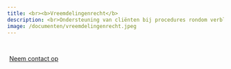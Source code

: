 ```yaml
---
title: <br><b>Vreemdelingenrecht</b>
description: <br>Ondersteuning van cliënten bij procedures rondom verblijfsvergunningen, asiel, gezinshereniging, naturalisatie en andere immigratievraagstukken, met oog voor zowel juridische als humanitaire aspecten.
image: /documenten/vreemdelingenrecht.jpeg
---
```


<br>

```{=html}
<div style = "margin: 0px; text-align: left;">
<a class="btn btn-primary" href="/contact.qmd" role="button" style="padding: 5px 5px; text-transform: none;">Neem contact op</a>
</div>
```